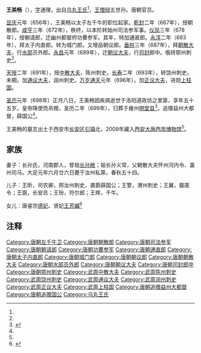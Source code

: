 '''王美畅'''（{{bd|645年|？|698年||}}），[[表字|字]]通理，出自[[乌丸王氏|乌丸王氏]]<ref name=a1/>，[[王僧辩|王僧辩]]五世孙。唐朝官员。

[[显庆|显庆]]元年（656年），王美畅以太子左千牛的职位起家。[[乾封|乾封]]二年（667年），授朝散郎。[[咸亨|咸亨]]三年（672年），秩终，以本阶转始州司法参军事。[[儀鳳|仪凤]]三年（678年），授朝请郎，迁幽州都督府功曹参军。其年，特加通直郎。[[永淳|永淳]]二年（683年），拜太子内直郎。转为城门郎。又增品朝议郎。[[垂拱|垂拱]]三年（687年），拜[[朝散大夫|朝散大夫]]，行[[水部司|水部]]员外郎。[[永昌_(唐朝)|永昌]]元年（689年），迁[[朝议大夫|朝议大夫]]，行[[司封司|司封]]郎中。俄转鄂州刺史<ref name=a1/>。

[[天授_(武周)|天授]]二年（691年），授[[中散大夫|中散大夫]]，陈州刺史。[[长寿_(武周)|长寿]]二年（693年），转饶州刺史。未期，加[[通议大夫|通议大夫]]，润州刺史。[[萬歲通天|万岁通天]]元年（696年），加[[正议大夫|正议大夫]]，进勋[[上柱国|上柱国]]。

[[聖曆|圣历]]元年（698年）正月八日，王美畅因疾病逝世于洛阳道政坊之里第，享年五十五岁。皇帝降使而吊赠。圣历二年（699年），归葬于雍州[[明堂县|明堂县]]<ref name="a1">{{cite journal en
|quotes =
|last =
|first =
|author =梁克敏
|coauthors =
|date =2016
|year =
|month =
|title =《唐王美畅墓志考略》
|journal =文物春秋
|volume =
|issue =2003年Z1期
|pages =97-104
|publisher =河北博物院
|location =河北省石家庄市
|issn =1003-6555
|pmid =
|doi =
|bibcode =
|oclc =
|id =
|url =http://www.fx361.com/page/2017/0907/2302598.shtml
|language =Zh-hans
|format =
|accessdate =
|laysummary =
|laysource =
|laydate =
|quote =
|archive-date =2020-09-05
|archive-url =https://web.archive.org/web/20200905104550/http://www.fx361.com/page/2017/0907/2302598.shtml
|dead-url =no
}}</ref>。追赠益州大都督，薛国公<ref name=a2/>。

王美畅的墓志出土于西安市[[长安区_(西安市)|长安区]][[引镇街道|引镇]]北，2009年藏入[[西安大唐西市博物馆|西安大唐西市博物馆]]<ref name=a1/>。

== 家族 ==

妻子：长孙氏，河南郡人，曾祖[[长孙敞|长孙敞]]；祖长孙义常，父朝散大夫怀州河内令、瀛州司马。大足元年六月廿六日薨于汝州私第，春秋五十四。

儿子：王昕，司农卿，邢汝州刺史，袭爵薛国公；王警，渭州刺史；王翼，盩厔令；王弼，长安丞；王玢，符尔郎；王辉，千牛。

女儿：唐睿宗[[王德妃_(唐睿宗)|德妃]]、贤妃[[王芳媚|王芳媚]]<ref name="a2">{{cite journal en
|quotes =
|last =
|first =
|author =孙怀彦、李百福
|coauthors =
|date =2003
|year =
|month =
|title =《唐桥陵陪葬墓睿宗贤妃王芳媚墓志考略》
|journal =考古与文物
|volume =
|issue =2003年第3期
|pages =61-62
|publisher =陕西省考古研究所
|location =陕西省西安市
|issn =1000-7830
|pmid =
|doi =
|bibcode =
|oclc =
|id =
|url =http://www.cqvip.com/Main/Detail.aspx?id=8018106
|language =Zh-hans
|format =
|accessdate =
|laysummary =
|laysource =
|laydate =
|quote =大唐睿宗大圣真皇帝贤妃王氏墓志铭并序 谏议大夫王焘撰 贤妃讳芳媚，太原祁人也。梁司徒太尉，大司马永宁公讳僧辩之来孙，皇朝征君讳珌之曾孙，国子司业郑州刺史讳思泰之孙，司封郎中，润州刺史赠益州大都督薛国公讳美畅之中女也……
|archive-date =2020-08-04
|archive-url =https://web.archive.org/web/20200804135010/http://www.cqvip.com/Main/Detail.aspx?id=8018106
|dead-url =no
}}</ref>

== 注释 ==

{{Reflist}}

[[Category:唐朝左千牛卫|Category:唐朝左千牛卫]]
[[Category:唐朝朝散郎|Category:唐朝朝散郎]]
[[Category:唐朝司法参军|Category:唐朝司法参军]]
[[Category:唐朝朝请郎|Category:唐朝朝请郎]]
[[Category:唐朝功曹参军|Category:唐朝功曹参军]]
[[Category:唐朝通直郎|Category:唐朝通直郎]]
[[Category:唐朝太子内直郎|Category:唐朝太子内直郎]]
[[Category:唐朝城门郎|Category:唐朝城门郎]]
[[Category:唐朝朝议郎|Category:唐朝朝议郎]]
[[Category:唐朝朝散大夫|Category:唐朝朝散大夫]]
[[Category:唐朝水部员外郎|Category:唐朝水部员外郎]]
[[Category:唐朝朝议大夫|Category:唐朝朝议大夫]]
[[Category:唐朝司封郎中|Category:唐朝司封郎中]]
[[Category:唐朝鄂州刺史|Category:唐朝鄂州刺史]]
[[Category:武周中散大夫|Category:武周中散大夫]]
[[Category:武周陈州刺史|Category:武周陈州刺史]]
[[Category:武周饶州刺史|Category:武周饶州刺史]]
[[Category:武周通议大夫|Category:武周通议大夫]]
[[Category:武周润州刺史|Category:武周润州刺史]]
[[Category:武周正议大夫|Category:武周正议大夫]]
[[Category:武周上柱国|Category:武周上柱国]]
[[Category:唐朝追赠益州大都督|Category:唐朝追赠益州大都督]]
[[Category:唐朝追赠国公|Category:唐朝追赠国公]]
[[Category:乌丸王氏|Category:乌丸王氏]]